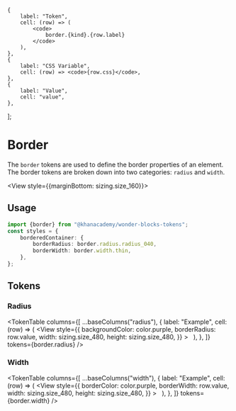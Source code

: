 


<Meta title="Packages / Tokens / Border" />

    {
        label: "Token",
        cell: (row) => (
            <code>
                border.{kind}.{row.label}
            </code>
        ),
    },
    {
        label: "CSS Variable",
        cell: (row) => <code>{row.css}</code>,
    },
    {
        label: "Value",
        cell: "value",
    },
];

# Border

The `border` tokens are used to define the border properties of an element. The
border tokens are broken down into two categories: `radius` and `width`.

<View style={{marginBottom: sizing.size_160}}>
    <Banner
        kind="info"
        text="We don't define border colors here, and instead we recommend you to rely on the `color` token primitives to build on top of that."
        layout="floating"
    />
</View>

## Usage

```ts
import {border} from "@khanacademy/wonder-blocks-tokens";
const styles = {
    borderedContainer: {
        borderRadius: border.radius.radius_040,
        borderWidth: border.width.thin,
    },
};
```

## Tokens

### Radius

<TokenTable
    columns={[
        ...baseColumns("radius"),
        {
            label: "Example",
            cell: (row) => (
                <View
                    style={{
                        backgroundColor: color.purple,
                        borderRadius: row.value,
                        width: sizing.size_480,
                        height: sizing.size_480,
                    }}
                >
                    &nbsp;
                </View>
            ),
        },
    ]}
    tokens={border.radius}
/>

### Width

<TokenTable
    columns={[
        ...baseColumns("width"),
        {
            label: "Example",
            cell: (row) => (
                <View
                    style={{
                        borderColor: color.purple,
                        borderWidth: row.value,
                        width: sizing.size_480,
                        height: sizing.size_480,
                    }}
                >
                    &nbsp;
                </View>
            ),
        },
    ]}
    tokens={border.width}
/>
